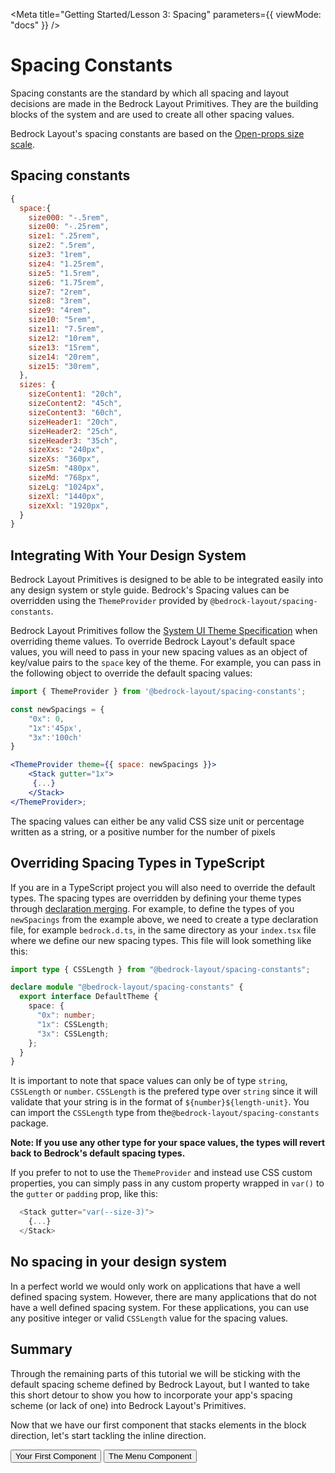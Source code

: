 
<Meta
  title="Getting Started/Lesson 3: Spacing"
  parameters={{ viewMode: "docs" }}
/>

# Spacing Constants

Spacing constants are the standard by which all spacing and layout decisions are made in the Bedrock Layout Primitives. They are the building blocks of the system and are used to create all other spacing values.

Bedrock Layout's spacing constants are based on the [Open-props size scale](https://open-props.style/#sizes).

## Spacing constants

```js
{
  space:{
    size000: "-.5rem",
    size00: "-.25rem",
    size1: ".25rem",
    size2: ".5rem",
    size3: "1rem",
    size4: "1.25rem",
    size5: "1.5rem",
    size6: "1.75rem",
    size7: "2rem",
    size8: "3rem",
    size9: "4rem",
    size10: "5rem",
    size11: "7.5rem",
    size12: "10rem",
    size13: "15rem",
    size14: "20rem",
    size15: "30rem",
  },
  sizes: {
    sizeContent1: "20ch",
    sizeContent2: "45ch",
    sizeContent3: "60ch",
    sizeHeader1: "20ch",
    sizeHeader2: "25ch",
    sizeHeader3: "35ch",
    sizeXxs: "240px",
    sizeXs: "360px",
    sizeSm: "480px",
    sizeMd: "768px",
    sizeLg: "1024px",
    sizeXl: "1440px",
    sizeXxl: "1920px",
  }
}
```

## Integrating With Your Design System

Bedrock Layout Primitives is designed to be able to be integrated easily into any design system or style guide. Bedrock's Spacing values can be overridden using the `ThemeProvider` provided by `@bedrock-layout/spacing-constants`.

Bedrock Layout Primitives follow the [System UI Theme Specification](https://system-ui.com/theme/#:~:text=This%20specification%20is%20a%20work%2Din%2Dprogress.&text=The%20theme%20object%20is%20intended,%2C%20and%2For%20design%20tokens) when overriding theme values. To override Bedrock Layout's default space values, you will need to pass in your new spacing values as an object of key/value pairs to the `space` key of the theme. For example, you can pass in the following object to override the default spacing values:

```jsx
import { ThemeProvider } from '@bedrock-layout/spacing-constants';

const newSpacings = {
    "0x": 0,
    "1x":'45px',
    "3x":'100ch'
}

<ThemeProvider theme={{ space: newSpacings }}>
    <Stack gutter="1x">
     {...}
    </Stack>
</ThemeProvider>;
```

The spacing values can either be any valid CSS size unit or percentage written as a string, or a positive number for the number of pixels

## Overriding Spacing Types in TypeScript

If you are in a TypeScript project you will also need to override the default types. The spacing types are overridden by defining your theme types through [declaration merging](https://www.typescriptlang.org/docs/handbook/declaration-merging.html). For example, to define the types of you `newSpacings` from the example above, we need to create a type declaration file, for example `bedrock.d.ts`, in the same directory as your `index.tsx` file where we define our new spacing types. This file will look something like this:

```typescript
import type { CSSLength } from "@bedrock-layout/spacing-constants";

declare module "@bedrock-layout/spacing-constants" {
  export interface DefaultTheme {
    space: {
      "0x": number;
      "1x": CSSLength;
      "3x": CSSLength;
    };
  }
}
```

It is important to note that space values can only be of type `string`, `CSSLength` or `number`. `CSSLength` is the prefered type over `string` since it will validate that your string is in the format of `${number}${length-unit}`. You can import the `CSSLength` type from the`@bedrock-layout/spacing-constants` package.

**Note: If you use any other type for your space values, the types will revert back to Bedrock's default spacing types.**

If you prefer to not to use the `ThemeProvider` and instead use CSS custom properties, you can simply pass in any custom property wrapped in `var()` to the `gutter` or `padding` prop, like this:

```typescript
  <Stack gutter="var(--size-3)">
    {...}
  </Stack>
```

## No spacing in your design system

In a perfect world we would only work on applications that have a well defined spacing system. However, there are many applications that do not have a well defined spacing system. For these applications, you can use any positive integer or valid `CSSLength` value for the spacing values.

## Summary

Through the remaining parts of this tutorial we will be sticking with the default spacing scheme defined by Bedrock Layout, but I wanted to take this short detour to show you how to incorporate your app's spacing scheme (or lack of one) into Bedrock Layout's Primitives.

Now that we have our first component that stacks elements in the block direction, let's start tackling the inline direction.

<Inline switchAt="25rem" stretch={1} gutter="size3" minItemWidth="fit-content">
  <Button
    as="a"
    href="/?path=/docs/getting-started-lesson-2-your-first-component--docs"
  >
    <Intl>Your First Component</Intl>
  </Button>
  <span />
  <Button
    as="a"
    href="/?path=/docs/getting-started-lesson-4-the-menu-component--docs"
  >
    <Intl>The Menu Component</Intl>
  </Button>
</Inline>
